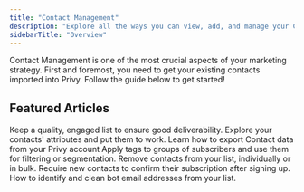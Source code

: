 ```yaml
---
title: "Contact Management"
description: "Explore all the ways you can view, add, and manage your Contacts list in Privy."
sidebarTitle: "Overview"
---
```


Contact Management is one of the most crucial aspects of your marketing strategy. First and foremost, you need to get your existing contacts imported into Privy. Follow the guide below to get started!

<Card title="Import and Manage Contacts" icon="right-to-bracket" horizontal={true} />

## Featured Articles

<CardGroup cols={2}>
  <Card horizontal title="List Hygiene" icon="sparkles">
    Keep a quality, engaged list to ensure good deliverability.
  </Card>

  <Card title="View and Filter Contacts" icon="filter" horizontal={true}>
    Explore your contacts' attributes and put them to work.
  </Card>

  <Card title="Export Contacts" icon="left-from-bracket" horizontal={true}>
    Learn how to export Contact data from your Privy account
  </Card>

  <Card title="Tag Contacts" icon="user-tag" horizontal={true}>
    Apply tags to groups of subscribers and use them for filtering or segmentation.
  </Card>

  <Card title="Unsubscribe Contacts" icon="circle-x" horizontal={true}>
    Remove contacts from your list, individually or in bulk.
  </Card>

  <Card title="Double Opt-In" icon="check-double" horizontal={true}>
    Require new contacts to confirm their subscription after signing up.
  </Card>

  <Card title="Remove Bots" icon="robot" horizontal={true}>
    How to identify and clean bot email addresses from your list.
  </Card>
</CardGroup>